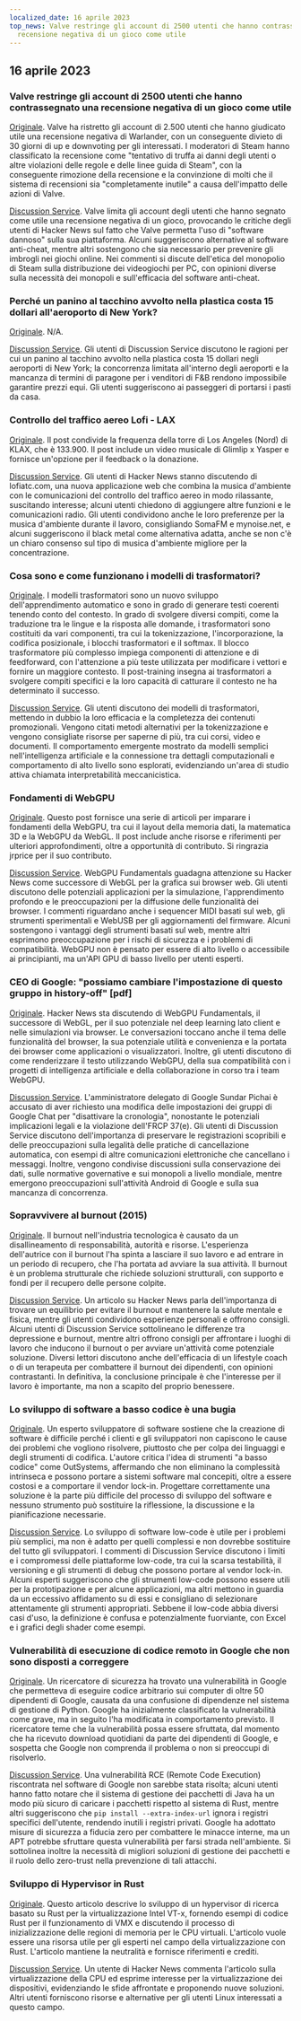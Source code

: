 ```yaml
---
localized_date: 16 aprile 2023
top_news: Valve restringe gli account di 2500 utenti che hanno contrassegnato una
  recensione negativa di un gioco come utile
---
```




<CallToAction />

<Steps>

## 16 aprile 2023

### Valve restringe gli account di 2500 utenti che hanno contrassegnato una recensione negativa di un gioco come utile

[Originale](https://tech.slashdot.org/story/23/04/14/175246/valve-restricts-accounts-of-2500-users-who-marked-a-negative-game-review-useful).
Valve ha ristretto gli account di 2.500 utenti che hanno giudicato utile una recensione negativa di Warlander, con un conseguente divieto di 30 giorni di up e downvoting per gli interessati. I moderatori di Steam hanno classificato la recensione come "tentativo di truffa ai danni degli utenti o altre violazioni delle regole e delle linee guida di Steam", con la conseguente rimozione della recensione e la convinzione di molti che il sistema di recensioni sia "completamente inutile" a causa dell'impatto delle azioni di Valve.

[Discussion Service](http://news.ycombinator.com/item?id=35577895).
Valve limita gli account degli utenti che hanno segnato come utile una recensione negativa di un gioco, provocando le critiche degli utenti di Hacker News sul fatto che Valve permetta l'uso di "software dannoso" sulla sua piattaforma. Alcuni suggeriscono alternative al software anti-cheat, mentre altri sostengono che sia necessario per prevenire gli imbrogli nei giochi online. Nei commenti si discute dell'etica del monopolio di Steam sulla distribuzione dei videogiochi per PC, con opinioni diverse sulla necessità dei monopoli e sull'efficacia del software anti-cheat.

### Perché un panino al tacchino avvolto nella plastica costa 15 dollari all'aeroporto di New York?

[Originale](https://hellgatenyc.com/why-is-airport-turkey-sandwich-expensive).
N/A.

[Discussion Service](http://news.ycombinator.com/item?id=35580847).
Gli utenti di Discussion Service discutono le ragioni per cui un panino al tacchino avvolto nella plastica costa 15 dollari negli aeroporti di New York; la concorrenza limitata all'interno degli aeroporti e la mancanza di termini di paragone per i venditori di F&B rendono impossibile garantire prezzi equi. Gli utenti suggeriscono ai passeggeri di portarsi i pasti da casa.

### Controllo del traffico aereo Lofi - LAX

[Originale](https://www.lofiatc.com/?icao=KLAX).
Il post condivide la frequenza della torre di Los Angeles (Nord) di KLAX, che è 133.900. Il post include un video musicale di Glimlip x Yasper e fornisce un'opzione per il feedback o la donazione.

[Discussion Service](http://news.ycombinator.com/item?id=35583228).
Gli utenti di Hacker News stanno discutendo di lofiatc.com, una nuova applicazione web che combina la musica d'ambiente con le comunicazioni del controllo del traffico aereo in modo rilassante, suscitando interesse; alcuni utenti chiedono di aggiungere altre funzioni e le comunicazioni radio. Gli utenti condividono anche le loro preferenze per la musica d'ambiente durante il lavoro, consigliando SomaFM e mynoise.net, e alcuni suggeriscono il black metal come alternativa adatta, anche se non c'è un chiaro consenso sul tipo di musica d'ambiente migliore per la concentrazione.

### Cosa sono e come funzionano i modelli di trasformatori?

[Originale](https://txt.cohere.ai/what-are-transformer-models/).
I modelli trasformatori sono un nuovo sviluppo dell'apprendimento automatico e sono in grado di generare testi coerenti tenendo conto del contesto. In grado di svolgere diversi compiti, come la traduzione tra le lingue e la risposta alle domande, i trasformatori sono costituiti da vari componenti, tra cui la tokenizzazione, l'incorporazione, la codifica posizionale, i blocchi trasformatori e il softmax. Il blocco trasformatore più complesso impiega componenti di attenzione e di feedforward, con l'attenzione a più teste utilizzata per modificare i vettori e fornire un maggiore contesto. Il post-training insegna ai trasformatori a svolgere compiti specifici e la loro capacità di catturare il contesto ne ha determinato il successo.

[Discussion Service](http://news.ycombinator.com/item?id=35576918).
Gli utenti discutono dei modelli di trasformatori, mettendo in dubbio la loro efficacia e la completezza dei contenuti promozionali. Vengono citati metodi alternativi per la tokenizzazione e vengono consigliate risorse per saperne di più, tra cui corsi, video e documenti. Il comportamento emergente mostrato da modelli semplici nell'intelligenza artificiale e la connessione tra dettagli computazionali e comportamento di alto livello sono esplorati, evidenziando un'area di studio attiva chiamata interpretabilità meccanicistica.

### Fondamenti di WebGPU

[Originale](https://webgpufundamentals.org/).
Questo post fornisce una serie di articoli per imparare i fondamenti della WebGPU, tra cui il layout della memoria dati, la matematica 3D e la WebGPU da WebGL. Il post include anche risorse e riferimenti per ulteriori approfondimenti, oltre a opportunità di contributo. Si ringrazia jrprice per il suo contributo.

[Discussion Service](http://news.ycombinator.com/item?id=35579334).
WebGPU Fundamentals guadagna attenzione su Hacker News come successore di WebGL per la grafica sui browser web. Gli utenti discutono delle potenziali applicazioni per la simulazione, l'apprendimento profondo e le preoccupazioni per la diffusione delle funzionalità dei browser. I commenti riguardano anche i sequencer MIDI basati sul web, gli strumenti sperimentali e WebUSB per gli aggiornamenti del firmware. Alcuni sostengono i vantaggi degli strumenti basati sul web, mentre altri esprimono preoccupazione per i rischi di sicurezza e i problemi di compatibilità. WebGPU non è pensato per essere di alto livello o accessibile ai principianti, ma un'API GPU di basso livello per utenti esperti.

### CEO di Google: "possiamo cambiare l'impostazione di questo gruppo in history-off" [pdf]

[Originale](https://ia601707.us.archive.org/28/items/gov.uscourts.cand.364454/gov.uscourts.cand.364454.385.0.pdf).
Hacker News sta discutendo di WebGPU Fundamentals, il successore di WebGL, per il suo potenziale nel deep learning lato client e nelle simulazioni via browser. Le conversazioni toccano anche il tema delle funzionalità del browser, la sua potenziale utilità e convenienza e la portata dei browser come applicazioni o visualizzatori. Inoltre, gli utenti discutono di come renderizzare il testo utilizzando WebGPU, della sua compatibilità con i progetti di intelligenza artificiale e della collaborazione in corso tra i team WebGPU.

[Discussion Service](http://news.ycombinator.com/item?id=35585174).
L'amministratore delegato di Google Sundar Pichai è accusato di aver richiesto una modifica delle impostazioni dei gruppi di Google Chat per "disattivare la cronologia", nonostante le potenziali implicazioni legali e la violazione dell'FRCP 37(e). Gli utenti di Discussion Service discutono dell'importanza di preservare le registrazioni scopribili e delle preoccupazioni sulla legalità delle pratiche di cancellazione automatica, con esempi di altre comunicazioni elettroniche che cancellano i messaggi. Inoltre, vengono condivise discussioni sulla conservazione dei dati, sulle normative governative e sui monopoli a livello mondiale, mentre emergono preoccupazioni sull'attività Android di Google e sulla sua mancanza di concorrenza.

### Sopravvivere al burnout (2015)

[Originale](https://lifeofaudrey.com/essays/surviving_burnout.html).
Il burnout nell'industria tecnologica è causato da un disallineamento di responsabilità, autorità e risorse. L'esperienza dell'autrice con il burnout l'ha spinta a lasciare il suo lavoro e ad entrare in un periodo di recupero, che l'ha portata ad avviare la sua attività. Il burnout è un problema strutturale che richiede soluzioni strutturali, con supporto e fondi per il recupero delle persone colpite.

[Discussion Service](http://news.ycombinator.com/item?id=35577285).
Un articolo su Hacker News parla dell'importanza di trovare un equilibrio per evitare il burnout e mantenere la salute mentale e fisica, mentre gli utenti condividono esperienze personali e offrono consigli. Alcuni utenti di Discussion Service sottolineano le differenze tra depressione e burnout, mentre altri offrono consigli per affrontare i luoghi di lavoro che inducono il burnout o per avviare un'attività come potenziale soluzione. Diversi lettori discutono anche dell'efficacia di un lifestyle coach o di un terapeuta per combattere il burnout dei dipendenti, con opinioni contrastanti. In definitiva, la conclusione principale è che l'interesse per il lavoro è importante, ma non a scapito del proprio benessere.

### Lo sviluppo di software a basso codice è una bugia

[Originale](https://jaylittle.com/post/view/2023/4/low-code-software-development-is-a-lie).
Un esperto sviluppatore di software sostiene che la creazione di software è difficile perché i clienti e gli sviluppatori non capiscono le cause dei problemi che vogliono risolvere, piuttosto che per colpa dei linguaggi e degli strumenti di codifica. L'autore critica l'idea di strumenti "a basso codice" come OutSystems, affermando che non eliminano la complessità intrinseca e possono portare a sistemi software mal concepiti, oltre a essere costosi e a comportare il vendor lock-in. Progettare correttamente una soluzione è la parte più difficile del processo di sviluppo del software e nessuno strumento può sostituire la riflessione, la discussione e la pianificazione necessarie.

[Discussion Service](http://news.ycombinator.com/item?id=35578240).
Lo sviluppo di software low-code è utile per i problemi più semplici, ma non è adatto per quelli complessi e non dovrebbe sostituire del tutto gli sviluppatori. I commenti di Discussion Service discutono i limiti e i compromessi delle piattaforme low-code, tra cui la scarsa testabilità, il versioning e gli strumenti di debug che possono portare al vendor lock-in. Alcuni esperti suggeriscono che gli strumenti low-code possono essere utili per la prototipazione e per alcune applicazioni, ma altri mettono in guardia da un eccessivo affidamento su di essi e consigliano di selezionare attentamente gli strumenti appropriati. Sebbene il low-code abbia diversi casi d'uso, la definizione è confusa e potenzialmente fuorviante, con Excel e i grafici degli shader come esempi.

### Vulnerabilità di esecuzione di codice remoto in Google che non sono disposti a correggere

[Originale](https://giraffesecurity.dev/posts/google-remote-code-execution/).
Un ricercatore di sicurezza ha trovato una vulnerabilità in Google che permetteva di eseguire codice arbitrario sui computer di oltre 50 dipendenti di Google, causata da una confusione di dipendenze nel sistema di gestione di Python. Google ha inizialmente classificato la vulnerabilità come grave, ma in seguito l'ha modificata in comportamento previsto. Il ricercatore teme che la vulnerabilità possa essere sfruttata, dal momento che ha ricevuto download quotidiani da parte dei dipendenti di Google, e sospetta che Google non comprenda il problema o non si preoccupi di risolverlo.

[Discussion Service](http://news.ycombinator.com/item?id=35581532).
Una vulnerabilità RCE (Remote Code Execution) riscontrata nel software di Google non sarebbe stata risolta; alcuni utenti hanno fatto notare che il sistema di gestione dei pacchetti di Java ha un modo più sicuro di caricare i pacchetti rispetto al sistema di Rust, mentre altri suggeriscono che `pip install --extra-index-url` ignora i registri specifici dell'utente, rendendo inutili i registri privati. Google ha adottato misure di sicurezza a fiducia zero per combattere le minacce interne, ma un APT potrebbe sfruttare questa vulnerabilità per farsi strada nell'ambiente. Si sottolinea inoltre la necessità di migliori soluzioni di gestione dei pacchetti e il ruolo dello zero-trust nella prevenzione di tali attacchi.

### Sviluppo di Hypervisor in Rust

[Originale](https://memn0ps.github.io/hypervisor-development-in-rust-part-1/).
Questo articolo descrive lo sviluppo di un hypervisor di ricerca basato su Rust per la virtualizzazione Intel VT-x, fornendo esempi di codice Rust per il funzionamento di VMX e discutendo il processo di inizializzazione delle regioni di memoria per le CPU virtuali. L'articolo vuole essere una risorsa utile per gli esperti nel campo della virtualizzazione con Rust. L'articolo mantiene la neutralità e fornisce riferimenti e crediti.

[Discussion Service](http://news.ycombinator.com/item?id=35579876).
Un utente di Hacker News commenta l'articolo sulla virtualizzazione della CPU ed esprime interesse per la virtualizzazione dei dispositivi, evidenziando le sfide affrontate e proponendo nuove soluzioni. Altri utenti forniscono risorse e alternative per gli utenti Linux interessati a questo campo.

</Steps>

